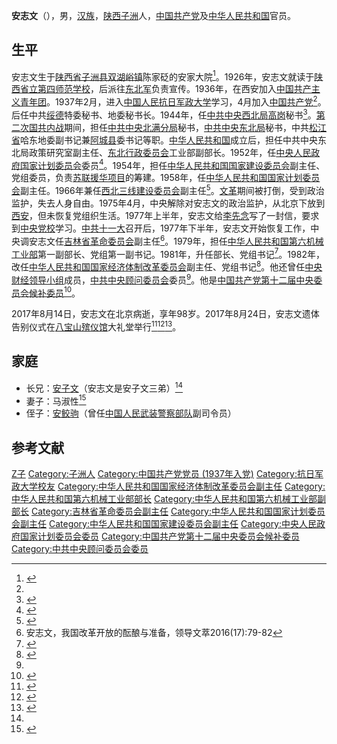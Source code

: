 {{Infobox officeholder
|姓名                     =安志文
|出生日期                  ={{birth date|1919|3|14}}
|出生地点                  =[[陕西省|陕西]][[子洲县|子洲]]
|逝世日期                  ={{death date and age|2017|8|14|1919|3|14}}
|逝世地点                  ={{CHN}}[[北京|北京]]
|国籍                      ={{PRC}}
|政党                      ={{CPC}}
}}

'''安志文'''（{{bd|1919年|3月14日|2017年|8月14日|catIdx=A安}}），男，[[汉族|汉族]]，[[陕西省|陕西]][[子洲县|子洲]]人，[[中国共产党|中国共产党]]及[[中华人民共和国|中华人民共和国]]官员。

== 生平 ==
安志文生于[[陕西省|陕西省]][[子洲县|子洲县]][[双湖峪镇|双湖峪镇]]陈家砭的安家大院<ref name="a1">{{Cite web |url=http://www.thepaper.cn/www/v3/jsp/newsDetail_forward_1371179 |title=安子文之弟安志文获抗战胜利纪念章，曾任原中顾委委员 |accessdate=2015-11-19 |author= |date=2015-09-02 |work= |publisher=澎湃新闻 |language=Zh-hans |archive-date=2016-03-04 |archive-url=https://web.archive.org/web/20160304135602/http://www.thepaper.cn/www/v3/jsp/newsDetail_forward_1371179 |dead-url=no }}</ref>。1926年，安志文就读于[[陕西省立第四师范学校|陕西省立第四师范学校]]，后派往[[东北军|东北军]]负责宣传。1936年，在西安加入[[中国共产主义青年团|中国共产主义青年团]]。1937年2月，进入[[中国人民抗日军政大学|中国人民抗日军政大学]]学习，4月加入[[中国共产党|中国共产党]]<ref name="a1"/>。后任中共[[绥德|绥德]]特委秘书、地委秘书长。1944年，任[[中共中央西北局|中共中央西北局]][[高岗|高岗]]秘书<ref>{{cite book|author=中文出版物服务中心|title=《中共重要历史文献资料汇编: 邓小平专辑》|year=1995年|publisher=中文出版物服务中心|pages=19}}</ref>。[[第二次国共内战|第二次国共内战]]期间，担任[[中共中央北满分局|中共中央北满分局]]秘书，[[中共中央东北局|中共中央东北局]]秘书，中共[[松江省|松江省]]哈东地委副书记兼[[阿城县|阿城县]]委书记等职。[[中华人民共和国|中华人民共和国]]成立后，担任中共中央东北局政策研究室副主任、[[东北行政委员会|东北行政委员会]]工业部副部长。1952年，任[[中央人民政府国家计划委员会|中央人民政府国家计划委员会]]委员<ref>{{cite book|author=中共党史研究编辑部|title=《中共党史研究》（1999）|year=2004年|pages=477}}</ref>。1954年，担任[[中华人民共和国国家建设委员会|中华人民共和国国家建设委员会]]副主任、党组委员，负责[[156项重点工程|苏联援华项目]]的筹建。1958年，任[[中华人民共和国国家计划委员会|中华人民共和国国家计划委员会]]副主任。1966年兼任[[西北三线建设委员会|西北三线建设委员会]]副主任<ref>{{cite book|author=韩钢|title=《史事探幽》|year=2005年|publisher=上海辞书出版社|isbn=7532619346|pages=476}}</ref>。[[文革|文革]]期间被打倒，受到政治监护，失去人身自由。1975年4月，中央解除对安志文的政治监护，从北京下放到[[西安|西安]]，但未恢复党组织生活。1977年上半年，安志文给[[李先念|李先念]]写了一封信，要求到[[中共中央党校|中央党校]]学习。[[中共十一大|中共十一大]]召开后，1977年下半年，安志文开始恢复工作，中央调安志文任[[吉林省革命委员会|吉林省革命委员会]]副主任<ref>安志文，我国改革开放的酝酿与准备，领导文萃2016(17):79-82</ref>。1979年，担任[[中华人民共和国第六机械工业部|中华人民共和国第六机械工业部]]第一副部长、党组第一副书记。1981年，升任部长、党组书记<ref>{{cite book|author=人民日报社国内资料组, 中国工业经济协会调研组|title=《中华人民共和国工业大事记, 1949-1990》|year=1991年|publisher=湖南出版社|pages=464}}</ref>。1982年，改任[[中华人民共和国国家经济体制改革委员会|中华人民共和国国家经济体制改革委员会]]副主任、党组书记<ref>{{cite web|title=原中顾委委员安志文：应该启动政治体制改革|url=http://www.chinaelections.org/newsinfo.asp?newsid=129236|publisher=中国改革|accessdate=2012-02-05}}{{Dead link|date=2019年5月 |bot=InternetArchiveBot |fix-attempted=yes }}</ref>。他还曾任[[中央财经领导小组|中央财经领导小组]]成员，[[中共中央顾问委员会|中共中央顾问委员会]]委员<ref name=huizhang/>。他是[[中国共产党第十二届中央委员会候补委员列表|中国共产党第十二届中央委员会候补委员]]<ref>{{Cite web  |url =http://cpc.people.com.cn/GB/64162/64168/64565/65448/4429489.html  |title =十二届中央委员会候补委员名单 （共138人）  |author =  |date =  |publisher =中国共产党新闻网  |language =  |accessdate =2017-08-17  |quote =  |archive-date =2020-02-07  |archive-url =https://web.archive.org/web/20200207101959/http://cpc.people.com.cn/GB/64162/64168/64565/65448/4429489.html  |dead-url =no  }}</ref>。

2017年8月14日，安志文在北京病逝，享年98岁。2017年8月24日，安志文遗体告别仪式在[[八宝山殡仪馆|八宝山殡仪馆]]大礼堂举行<ref name=huizhang>{{Cite web  |url =http://www.thepaper.cn/newsDetail_forward_1762936  |title =中国经济体制改革研究会原名誉会长安志文逝世，享年98岁  |author =  |date =2017-08-14  |publisher =澎湃新闻  |language =  |accessdate =  |quote =  |archive-date =2017-08-14  |archive-url =https://web.archive.org/web/20170814215558/http://www.thepaper.cn/newsDetail_forward_1762936  |dead-url =no  }}</ref><ref>{{Cite web |url = http://china.caixin.com/2017-08-24/101135067.html |title = 各界人士送别“改革老人”安志文 |author =  |date = 2017-08-24 |publisher = 财新网 |language =  |accessdate =  |quote =  |archive-date = 2019-12-31 |archive-url = https://web.archive.org/web/20191231122144/http://china.caixin.com/2017-08-24/101135067.html |dead-url = no }}</ref><ref>{{Cite web |url = http://www.thepaper.cn/newsDetail_forward_1791387 |title = 安志文同志遗体送别仪式在京举行 |author =  |date = 2017-09-11 |publisher = 澎湃新闻 |language =  |accessdate =  |quote =  |archive-date = 2019-05-19 |archive-url = https://web.archive.org/web/20190519172052/http://www.thepaper.cn/newsDetail_forward_1791387 |dead-url = no }}</ref>。

== 家庭 ==
*长兄：[[安子文|安子文]]（安志文是安子文三弟）<ref name="a1"/>
*妻子：马淑性<ref>{{Cite web|url =http://www.zzxdqw.cn/l2_5/201307/t20130728_414147.htm|title =中国共产党子洲县历史|author =|date =2013-07-28|publisher =子洲县地情网|language =|accessdate =|quote =|deadurl =yes|archiveurl =https://web.archive.org/web/20170817082327/http://www.zzxdqw.cn/l2_5/201307/t20130728_414147.htm|archivedate =2017-08-17}}</ref>
*侄子：[[安鲛驹|安鲛驹]]（曾任[[中国人民武装警察部队|中国人民武装警察部队]]副司令员）

== 参考文献 ==
{{Reflist}}

{{第5届国务院}}

{{Authority control}}
{{DEFAULTSORT:An安}}
[[Category:安姓|Z子]]
[[Category:子洲人|Category:子洲人]]
[[Category:中国共产党党员_(1937年入党)|Category:中国共产党党员 (1937年入党)]]
[[Category:抗日军政大学校友|Category:抗日军政大学校友]]
[[Category:中华人民共和国国家经济体制改革委员会副主任|Category:中华人民共和国国家经济体制改革委员会副主任]]
[[Category:中华人民共和国第六机械工业部部长|Category:中华人民共和国第六机械工业部部长]]
[[Category:中华人民共和国第六机械工业部副部长|Category:中华人民共和国第六机械工业部副部长]]
[[Category:吉林省革命委员会副主任|Category:吉林省革命委员会副主任]]
[[Category:中华人民共和国国家计划委员会副主任|Category:中华人民共和国国家计划委员会副主任]]
[[Category:中华人民共和国国家建设委员会副主任|Category:中华人民共和国国家建设委员会副主任]]
[[Category:中央人民政府国家计划委员会委员|Category:中央人民政府国家计划委员会委员]]
[[Category:中国共产党第十二届中央委员会候补委员|Category:中国共产党第十二届中央委员会候补委员]]
[[Category:中共中央顾问委员会委员|Category:中共中央顾问委员会委员]]
